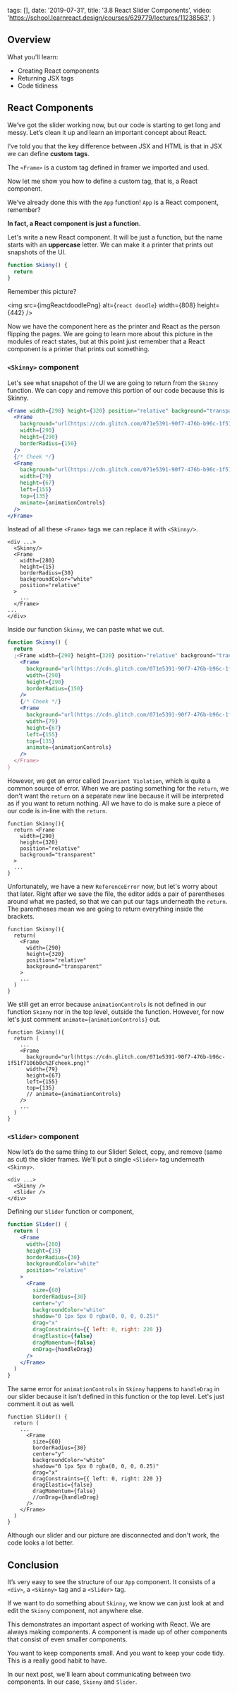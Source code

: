 
  tags: [],
  date: '2019-07-31',
  title: '3.8 React Slider Components',
  video: 'https://school.learnreact.design/courses/629779/lectures/11238563',
}


<!-- # **TODO fix code spacing thing** -->

## Overview

What you'll learn:

- Creating React components
- Returning JSX tags
- Code tidiness

## React Components

We’ve got the slider working now, but our code is starting to get long and messy. Let’s clean it up and learn an important concept about React.

I’ve told you that the key difference between JSX and HTML is that in JSX we can define **custom tags**.

The `<Frame>` is a custom tag defined in framer we imported and used.

Now let me show you how to define a custom tag, that is, a React component.

We’ve already done this with the `App` function! `App` is a React component, remember?

**In fact, a React component is just a function.**

Let's write a new React component. It will be just a function, but the name starts with an **uppercase** letter. We can make it a printer that prints out snapshots of the UI.

```jsx
function Skinny() {
  return
}
```

Remember this picture?

<img src={imgReactdoodlePng} alt={`react doodle`} width={808} height={442} />

Now we have the component here as the printer and React as the person flipping the pages. We are going to learn more about this picture in the modules of react states, but at this point just remember that a React component is a printer that prints out something.

### `<Skinny>` component

Let's see what snapshot of the UI we are going to return from the `Skinny` function. We can copy and remove this portion of our code because this is Skinny.

```jsx
<Frame width={290} height={320} position="relative" background="transparent">
  <Frame
    background="url(https://cdn.glitch.com/071e5391-90f7-476b-b96c-1f51f7106b0c%2Fskinny-portrait.png)"
    width={290}
    height={290}
    borderRadius={150}
  />
  {/* Cheek */}
  <Frame
    background="url(https://cdn.glitch.com/071e5391-90f7-476b-b96c-1f51f7106b0c%2Fcheek.png)"
    width={79}
    height={67}
    left={155}
    top={135}
    animate={animationControls}
  />
</Frame>
```

Instead of all these `<Frame>` tags we can replace it with `<Skinny/>`.

```jsx{2}
<div ...>
  <Skinny/>
  <Frame
    width={280}
    height={15}
    borderRadius={30}
    backgroundColor="white"
    position="relative"
  >
    ...
  </Frame>
...
</div>
```

Inside our function `Skinny`, we can paste what we cut.

```jsx
function Skinny() {
  return
  ;<Frame width={290} height={320} position="relative" background="transparent">
    <Frame
      background="url(https://cdn.glitch.com/071e5391-90f7-476b-b96c-1f51f7106b0c%2Fskinny-portrait.png)"
      width={290}
      height={290}
      borderRadius={150}
    />
    {/* Cheek */}
    <Frame
      background="url(https://cdn.glitch.com/071e5391-90f7-476b-b96c-1f51f7106b0c%2Fcheek.png)"
      width={79}
      height={67}
      left={155}
      top={135}
      animate={animationControls}
    />
  </Frame>
}
```

However, we get an error called `Invariant Violation`, which is quite a common source of error. When we are pasting something for the `return`, we don't want the `return` on a separate new line because it will be interpreted as if you want to return nothing. All we have to do is make sure a piece of our code is in-line with the `return`.

```jsx{2}
function Skinny(){
  return <Frame
    width={290}
    height={320}
    position="relative"
    background="transparent"
  >
  ...
}
```

Unfortunately, we have a new `ReferenceError` now, but let's worry about that later. Right after we save the file, the editor adds a pair of parentheses around what we pasted, so that we can put our tags underneath the `return`. The parentheses mean we are going to return everything inside the brackets.

```jsx{2,10}
function Skinny(){
  return(
    <Frame
      width={290}
      height={320}
      position="relative"
      background="transparent"
    >
    ...
  )
}
```

We still get an error because `animationControls` is not defined in our function `Skinny` nor in the top level, outside the function. However, for now let's just comment `animate={animationControls}` out.

```jsx{10}
function Skinny(){
  return (
    ...
    <Frame
      background="url(https://cdn.glitch.com/071e5391-90f7-476b-b96c-1f51f7106b0c%2Fcheek.png)"
      width={79}
      height={67}
      left={155}
      top={135}
      // animate={animationControls}
    />
    ...
  )
}
```

### `<Slider>` component

Now let’s do the same thing to our Slider! Select, copy, and remove (same as cut) the slider frames. We'll put a single `<Slider>` tag underneath `<Skinny>`.

```jsx{3}
<div ...>
  <Skinny />
  <Slider />
</div>
```

Defining our `Slider` function or component,

```jsx
function Slider() {
  return (
    <Frame
      width={280}
      height={15}
      borderRadius={30}
      backgroundColor="white"
      position="relative"
    >
      <Frame
        size={60}
        borderRadius={30}
        center="y"
        backgroundColor="white"
        shadow="0 1px 5px 0 rgba(0, 0, 0, 0.25)"
        drag="x"
        dragConstraints={{ left: 0, right: 220 }}
        dragElastic={false}
        dragMomentum={false}
        onDrag={handleDrag}
      />
    </Frame>
  )
}
```

The same error for `animationControls` in `Skinny` happens to `handleDrag` in our slider because it isn't defined in this function or the top level. Let's just comment it out as well.

```jsx{14}
function Slider() {
  return (
    ...
      <Frame
        size={60}
        borderRadius={30}
        center="y"
        backgroundColor="white"
        shadow="0 1px 5px 0 rgba(0, 0, 0, 0.25)"
        drag="x"
        dragConstraints={{ left: 0, right: 220 }}
        dragElastic={false}
        dragMomentum={false}
        //onDrag={handleDrag}
      />
    </Frame>
  )
}
```

Although our slider and our picture are disconnected and don't work, the code looks a lot better.

## Conclusion

It’s very easy to see the structure of our `App` component.
It consists of a `<div>`, a `<Skinny>` tag and a `<Slider>` tag.

If we want to do something about `Skinny`, we know we can just look at and edit the `Skinny` component, not anywhere else.

This demonstrates an important aspect of working with React. We are always making components. A component is made up of other components that consist of even smaller components.

You want to keep components small. And you want to keep your code tidy. This is a really good habit to have.

In our next post, we'll learn about communicating between two components. In our case, `Skinny` and `Slider`.
